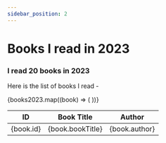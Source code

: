 ```yaml
---
sidebar_position: 2
---
```





# Books I read in 2023

### I read 20 books in 2023

Here is the list of books I read -

<!-- truncate -->

<table>
  <thead>
    <tr>
      <th>ID</th>
      <th>Book Title</th>
      <th>Author</th>
    </tr>
  </thead>
  <tbody>
    {books2023.map((book) => (
      <tr key={book.id}>
        <td>{book.id}</td>
        <td>{book.bookTitle}</td>
        <td>{book.author}</td>
      </tr>
    ))}
  </tbody>
</table>
